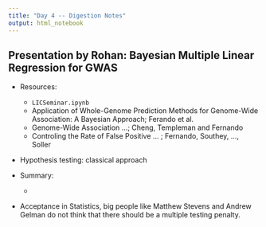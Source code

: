 ```yaml
---
title: "Day 4 -- Digestion Notes"
output: html_notebook
---
```



## Presentation by Rohan: Bayesian Multiple Linear Regression for GWAS

* Resources: 
    + `LICSeminar.ipynb`
    + Application of Whole-Genome Prediction Methods for Genome-Wide Association: A Bayesian Approach; Ferando et al.
    + Genome-Wide Association ...; Cheng, Templeman and Fernando
    + Controling the Rate of False Positive ... ; Fernando, Southey, ..., Soller
* Hypothesis testing: classical approach

* Summary:
    + 

* Acceptance in Statistics, big people like Matthew Stevens and Andrew Gelman do not think that there should be a multiple testing penalty.
